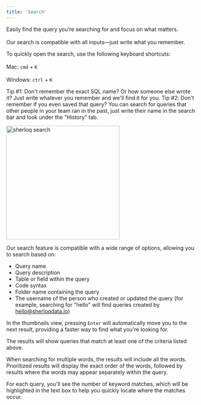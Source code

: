 ```yaml
---
title: 'Search'
---
```

Easily find the query you’re searching for and focus on what matters. <br></br>
Our search is compatible with all inputs—just write what you remember.

To quickly open the search, use the following keyboard shortcuts: <br></br>
Mac: `cmd` + `K` <br></br>
Windows: `ctrl` + `K`

<Tip>
Tip #1: Don't remember the exact SQL name? Or how someone else wrote it? Just write whatever you remember and we'll find it for you.
</Tip>

<Tip>
Tip #2: Don't remember if you even saved that query?
You can search for queries that other people in your team ran in the past, just write their name in the search bar and look under the "History" tab.
</Tip>

<img src="/images/sherloq_search.png" 
   alt = "sherloq search"
   width="300" />


Our search feature is compatible with a wide range of options, allowing you to search based on:

- Query name
- Query description
- Table or field within the query
- Code syntax
- Folder name containing the query
- The username of the person who created or updated the query (for example, searching for "hello" will find queries created by hello@sherloqdata.io)


<Tip> In the thumbnails view, pressing `Enter` will automatically move you to the next result, providing a faster way to find what you're looking for. </Tip>

The results will show queries that match at least one of the criteria listed above.

When searching for multiple words, the results will include all the words. Prioritized results will display the exact order of the words, followed by results where the words may appear separately within the query.

For each query, you'll see the number of keyword matches, which will be highlighted in the text box to help you quickly locate where the matches occur.

